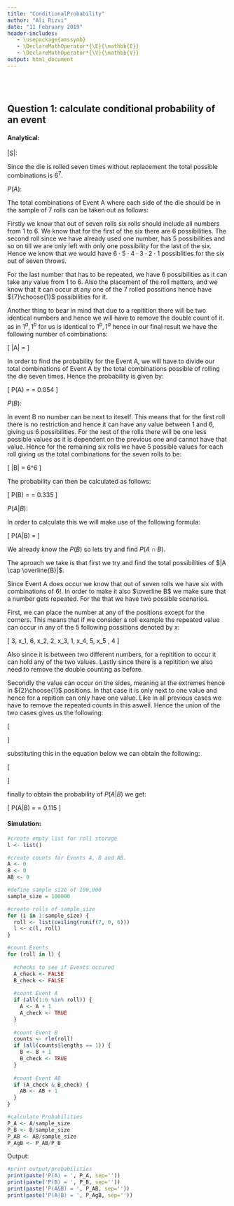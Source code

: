 ---
title: "ConditionalProbability"
author: "Ali Rizvi"
date: "11 February 2019"
header-includes:
   - \usepackage{amssymb}
   - \DeclareMathOperator*{\E}{\mathbb{E}}
   - \DeclareMathOperator*{\V}{\mathbb{V}}
output: html_document
---


<br>
<br>

## Question 1: calculate conditional probability of an event

#### Analytical:

$|S|$:

Since the die is rolled seven times without replacement the total possible combinations is $6^7$. 

$P(A)$:

The total combinations of Event A where each side of the die should be in the sample of 7 rolls can be taken out as follows:

Firstly we know that out of seven rolls six rolls should include all numbers from 1 to 6. We know that for the first of the six there are 6 possibilities. The second roll since we have already used one number, has 5 possibilities and so on till we are only left with only one possibility for the last of the six. Hence we know that we would have $6\cdot 5 \cdot 4 \cdot 3 \cdot 2 \cdot 1$ possiblities for the six out of seven throws. 

For the last number that has to be repeated, we have 6 possibilities as it can take any value from 1 to 6. Also the placement of the roll matters, and we know that it can occur at any one of the 7 rolled possitions hence have ${7}\choose{1}$ possibilities for it. 

Another thing to bear in mind that due to a repitition there will be two identical numbers and hence we will have to remove the double count of it. as in $1^a,1^b$ for us is identical to $1^b,1^a$ hence in our final result we have the following number of combinations:

\[
|A| = \frac{6\cdot6!\cdot7}{2}
\]

In order to find the probability for the Event A, we will have to divide our total combinations of Event A by the total combinations possible of rolling the die seven times. Hence the probability is given by:


\[
P(A) = \frac{6\cdot6!\cdot7}{2\cdot6^7} = 0.054
\]

$P(B)$:

In event B no number can be next to iteself. This means that for the first roll there is no restriction and hence it can have any value between 1 and 6, giving us 6 possibilities. For the rest of the rolls there will be one less possible values as it is dependent on the previous one and cannot have that value. Hence for the remaining six rolls we have 5 possible values for each roll giving us the total combinations for the seven rolls to be:

\[
|B| = 6\cdot5^6
\]

The probability can then be calculated as follows:

\[
P(B) = \frac{6\cdot5^6}{6^7} = 0.335
\]

$P(A|B)$:

In order to calculate this we will make use of the following formula:

\[
P(A|B) = \frac{P(A \cap B)}{P(B)}
\]

We already know the $P(B)$ so lets try and find $P(A \cap B)$. 

The aproach we take is that first we try and find the total possibilities of $|A \cap \overline{B}|$. 

Since Event A does occur we know that out of seven rolls we have six with combinations of $6!$. In order to make it also $\overline B$ we make sure that a number gets repeated. For the that we have two possible scenarios. 

First, we can place the number at any of the positions except for the corners. This means that if we consider a roll example the repeated value can occur in any of the 5 following possitions denoted by $x$:

\[
3, x_1, 6, x_2, 2, x_3, 1, x_4, 5, x_5 , 4
\]

Also since it is between two different numbers, for a repitition to occur it can hold any of the two values. Lastly since there is a repitition we also need to remove the double counting as before.

Secondly the value can occur on the sides, meaning at the extremes hence in ${2}\choose{1}$ positions. In that case it is only next to one value and hence for a repition can only have one value. Like in all previous cases we have to remove the repeated counts in this aswell. Hence the union of the two cases gives us the following:

\[
\begin{array}{ccl}
|A \cap \overline B| &=& \dfrac{6! \cdot {{5}\choose{1}} \cdot 2}{2} + \dfrac{6! \cdot {{2}\choose{1}}}{2}\\
&=& 6! \cdot 5 + 6!\\
&=& 6! \cdot (5+1)\\
&=& 6!\cdot 6\\
&=& 4320
\end{array}
\]

substituting this in the equation below we can obtain the following:

\[
\begin{array}{ccl}
|A \cap B| &=& |A| - |A \cap \overline B|\\
&=& 15120 - 4320 \\
&=& 10800\\
&&\\
P(A \cap B) &=& \dfrac{10800}{6^7} \\
&=& 0.0386
\end{array}
\]

finally to obtain the probability of $P(A|B)$ we get:

\[
P(A|B) = \dfrac{P(A \cap B)}{P(B)} = 0.115
\]


#### Simulation: 

```{r}

#create empty list for roll storage
l <- list()

#create counts for Events A, B and AB.
A <- 0
B <- 0
AB <- 0

#define sample size of 100,000
sample_size = 100000

#create rolls of sample_size
for (i in 1:sample_size) {
  roll <- list(ceiling(runif(7, 0, 6)))
  l <- c(l, roll)
}

#count Events
for (roll in l) {
  
  #checks to see if Events occured
  A_check <- FALSE
  B_check <- FALSE
  
  #count Event A
  if (all(1:6 %in% roll)) {
    A <- A + 1
    A_check <- TRUE
  }
  
  #count Event B
  counts <- rle(roll)
  if (all(counts$lengths == 1)) {
    B <- B + 1
    B_check <- TRUE
  }
  
  #count Event AB
  if (A_check & B_check) {
    AB <- AB + 1
  }
}

#calculate Probabilities
P_A <- A/sample_size
P_B <- B/sample_size
P_AB <- AB/sample_size
P_AgB <- P_AB/P_B

```

Output:

```{r echo=FALSE}
#print output/probabilities
print(paste('P(A) = ', P_A, sep=''))
print(paste('P(B) = ', P_B, sep=''))
print(paste('P(A&B) = ', P_AB, sep=''))
print(paste('P(A|B) = ', P_AgB, sep=''))
```

<br>
